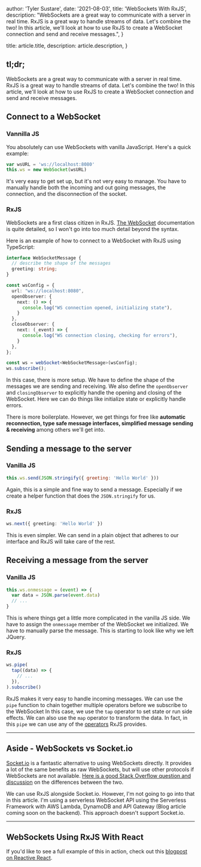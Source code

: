 
  author: 'Tyler Sustare',
  date: '2021-08-03',
  title: 'WebSockets With RxJS',
  description:
    "WebSockets are a great way to communicate with a server in real time. RxJS is a great way to handle streams of data.  Let's combine the two! In this article, we'll look at how to use RxJS to create a WebSocket connection and send and receive messages.",
}

  title: article.title,
  description: article.description,
}


## tl;dr;

WebSockets are a great way to communicate with a server in real time. RxJS is a great way to handle streams of data.
Let's combine the two! In this article, we'll look at how to use RxJS to create a WebSocket connection and send and receive messages.

## Connect to a WebSocket

### Vannilla JS

You absolutely can use WebSockets with vanilla JavaScript. Here's a quick example:

```js
var wsURL = 'ws://localhost:8080'
this.ws = new WebSocket(wsURL)
```

It's very easy to get set up, but it's not very easy to manage. You have to manually handle both
the incoming and out going messages, the connection, and the disconnection of the socket.

### RxJS

WebSockets are a first class citizen in RxJS. [The WebSocket](https://rxjs.dev/api/webSocket/webSocket)
documentation is quite detailed, so I won't go into too much detail beyond the syntax.

Here is an example of how to connect to a WebSocket with RxJS using TypeScript:

```ts
interface WebSocketMessage {
  // describe the shape of the messages
  greeting: string;
}

const wsConfig = {
  url: "ws://localhost:8080",
  openObserver: {
    next: () => {
      console.log("WS connection opened, initializing state"),
    }
  },
  closeObserver: {
    next: (_event) => {
      console.log("WS connection closing, checking for errors"),
    }
  },
};

const ws = webSocket<WebSocketMessage>(wsConfig);
ws.subscribe();
```

In this case, there is more setup. We have to define the shape of the messages we are sending and
receiving. We also define the `openObserver` and `closingObserver` to explicitly handle
the opening and closing of the WebSocket. Here we can do things like initialize state or
explicitly handle errors.

There is more boilerplate. However, we get things for free like **automatic reconnection, type safe message interfaces,
simplified message sending & receiving** among others we'll get into.

## Sending a message to the server

### Vanilla JS

```js
this.ws.send(JSON.stringify({ greeting: 'Hello World' }))
```

Again, this is a simple and fine way to send a message. Especially if we create a helper function
that does the `JSON.stringify` for us.

### RxJS

```ts
ws.next({ greeting: 'Hello World' })
```

This is even simpler. We can send in a plain object that adheres to our interface and RxJS will take
care of the rest.

## Receiving a message from the server

### Vanilla JS

```js
this.ws.onmessage = (event) => {
  var data = JSON.parse(event.data)
  // ...
}
```

This is where things get a little more complicated in the vanilla JS side. We have to assign the `onmessage`
member of the WebSocket we initialized. We have to manually parse the message. This is starting to look
like why we left JQuery.

### RxJS

```ts
ws.pipe(
  tap((data) => {
    // ...
  }),
).subscribe()
```

RxJS makes it very easy to handle incoming messages. We can use the `pipe` function to chain
together multiple operators before we subscribe to the WebSocket In this case, we use the `tap`
operator to set state or run side effects. We can also use the `map` operator to transform the
data. In fact, in this `pipe` we can use any of the [operators](https://rxjs.dev/guide/operators) RxJS provides.

---

## Aside - WebSockets vs Socket.io

[Socket.io](https://socket.io/) is a fantastic alternative to using WebSockets directly. It provides a lot of the same benefits
as raw WebSockets, but will use other protocols if WebSockets are not available.
[Here is a good Stack Overflow question and discussion](https://stackoverflow.com/questions/10112178/differences-between-socket-io-and-websockets)
on the differences between the two.

We can use RxJS alongside Socket.io. However, I'm not going to go into that in this article. I'm using
a serverless WebSocket API using the Serverless Framework with AWS Lambda, DynamoDB and API Gateway
(Blog article coming soon on the backend). This approach doesn't support Socket.io.

---

## WebSockets Using RxJS With React

If you'd like to see a full example of this in action, check out this [blogpost on Reactive React](./reactive-react-with-websockets-and-rxjs).
